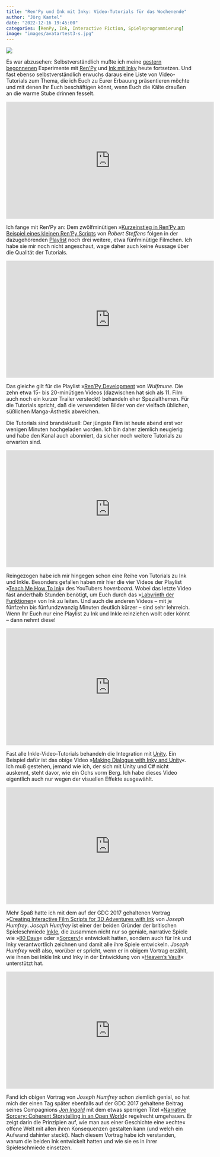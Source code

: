 ```yaml
---
title: "Ren'Py und Ink mit Inky: Video-Tutorials für das Wochenende"
author: "Jörg Kantel"
date: "2022-12-16 19:45:00"
categories: [RenPy, Ink, Interactive Fiction, Spieleprogrammierung]
image: "images/avatartest3-s.jpg"
---
```


[![](images/avatartest3-b.jpg)](https://www.flickr.com/photos/schockwellenreiter/52567637049/)

Es war abzusehen: Selbstverständlich mußte ich meine [gestern begonnenen](https://kantel.github.io/posts/2022121502_avatare_fuer_renpy/) Experimente mit [Ren'Py](http://cognitiones.kantel-chaos-team.de/multimedia/spieleprogrammierung/renpy.html) und [Ink mit Inky](http://cognitiones.kantel-chaos-team.de/multimedia/spieleprogrammierung/inkle.html) heute fortsetzen. Und fast ebenso selbstverständlich erwuchs daraus eine Liste von Video-Tutorials zum Thema, die ich Euch zu Eurer Erbauung präsentieren möchte und mit denen Ihr Euch beschäftigen könnt, wenn Euch die Kälte draußen an die warme Stube drinnen fesselt.

<iframe width="560" height="315" src="https://www.youtube.com/embed/DeIRx1BBnv8" title="YouTube video player" frameborder="0" allow="accelerometer; autoplay; clipboard-write; encrypted-media; gyroscope; picture-in-picture" allowfullscreen>

</iframe>

Ich fange mit Ren'Py an: Dem zwölfminütigen »[Kurzeinstieg in Ren'Py am Beispiel eines kleinen Ren'Py Scripts](https://www.youtube.com/watch?v=DeIRx1BBnv8) von *Robert Steffens* folgen in der dazugehörenden [Playlist](https://www.youtube.com/playlist?list=PL0G1dX_DLb37twpEJNxXJH_Bk2xQGwVbY) noch drei weitere, etwa fünfminütige Filmchen. Ich habe sie mir noch nicht angeschaut, wage daher auch keine Aussage über die Qualität der Tutorials.

<iframe width="560" height="315" src="https://www.youtube.com/embed/6tNE5fRhIzM" title="YouTube video player" frameborder="0" allow="accelerometer; autoplay; clipboard-write; encrypted-media; gyroscope; picture-in-picture" allowfullscreen>

</iframe>

Das gleiche gilt für die Playlist »[Ren'Py Development](https://www.youtube.com/playlist?list=PLlfxuctDgc5n8Mcj29PiHney3Kr6F1yjt) von *Wulfmune*. Die zehn etwa 15- bis 20-minütigen Videos (dazwischen hat sich als 11. Film auch noch ein kurzer Trailer versteckt) behandeln eher Spezialthemen. Für die Tutorials spricht, daß die verwendeten Bilder von der vielfach üblichen, süßlichen Manga-Ästhetik abweichen.

Die Tutorials sind brandaktuell: Der jüngste Fiim ist heute abend erst vor wenigen Minuten hochgeladen worden. Ich bin daher ziemlich neugierig und habe den Kanal auch abonniert, da sicher noch weitere Tutorials zu erwarten sind.

<iframe width="560" height="315" src="https://www.youtube.com/embed/iY9PrNQik_I" title="YouTube video player" frameborder="0" allow="accelerometer; autoplay; clipboard-write; encrypted-media; gyroscope; picture-in-picture" allowfullscreen>

</iframe>

Reingezogen habe ich mir hingegen schon eine Reihe von Tutorials zu Ink und Inkle. Besonders gefallen haben mir hier die vier Videos der Playlist »[Teach Me How To Ink](https://www.youtube.com/playlist?list=PLuSvdAg-FtpxCQ0SN-Da0-55woO_TkB0g)« des YouTubers *hoverboard*. Wobei das letzte Video fast anderthalb Stunden benötigt, um Euch durch das »[Labyrinth der Funktionen](https://www.youtube.com/watch?v=_XlyShbWpGc)« von Ink zu leiten. Und auch die anderen Videos -- mit je fünfzehn bis fünfundzwanzig Minuten deutlich kürzer -- sind sehr lehrreich. Wenn Ihr Euch nur eine Playlist zu Ink und Inkle reinziehen wollt oder könnt -- dann nehmt diese!

<iframe width="560" height="315" src="https://www.youtube.com/embed/-nK-tQ_vc0Y" title="YouTube video player" frameborder="0" allow="accelerometer; autoplay; clipboard-write; encrypted-media; gyroscope; picture-in-picture" allowfullscreen>

</iframe>

Fast alle Inkle-Video-Tutorials behandeln die Integration mit [Unity](http://cognitiones.kantel-chaos-team.de/multimedia/spieleprogrammierung/unity.html). Ein Beispiel dafür ist das obige Video »[Making Dialogue with Inky and Unity](https://www.youtube.com/watch?v=-nK-tQ_vc0Y)«. Ich muß gestehen, jemand wie ich, der sich mit Unity und C# nicht auskennt, steht davor, wie ein Ochs vorm Berg. Ich habe dieses Video eigentlich auch nur wegen der visuellen Effekte ausgewählt.

<iframe width="560" height="315" src="https://www.youtube.com/embed/3eYHtDGOM8U" title="YouTube video player" frameborder="0" allow="accelerometer; autoplay; clipboard-write; encrypted-media; gyroscope; picture-in-picture" allowfullscreen>

</iframe>

Mehr Spaß hatte ich mit dem auf der GDC 2017 gehaltenen Vortrag »[Creating Interactive Film Scripts for 3D Adventures with Ink](https://www.youtube.com/watch?v=3eYHtDGOM8U) von *Joseph Humfrey*. *Joseph Humfrey* ist einer der beiden Gründer der britischen Spieleschmiede [Inkle](https://en.wikipedia.org/wiki/Inkle_(company)), die zusammen nicht nur so geniale, narrative Spiele wie »[80 Days](https://en.wikipedia.org/wiki/80_Days_(2014_video_game))« oder »[Sorcery!](https://en.wikipedia.org/wiki/Sorcery!_(video_game))« entwickelt hatten, sondern auch für Ink und Inky verantwortlich zeichnen und damit alle ihre Spiele entwickeln. *Joseph Humfrey* weiß also, worüber er spricht, wenn er in obigem Vortrag erzählt, wie ihnen bei Inkle Ink und Inky in der Entwicklung von »[Heaven's Vault](https://en.wikipedia.org/wiki/Heaven%27s_Vault)« unterstützt hat.

<iframe width="560" height="315" src="https://www.youtube.com/embed/HZft_U4Fc-U" title="YouTube video player" frameborder="0" allow="accelerometer; autoplay; clipboard-write; encrypted-media; gyroscope; picture-in-picture" allowfullscreen>

</iframe>

Fand ich obigen Vortrag von *Joseph Humfrey* schon ziemlich genial, so hat mich der einen Tag später ebenfalls auf der GDC 2017 gehaltene Beitrag seines Compagnions [*Jon Ingold*](https://en.wikipedia.org/wiki/Jon_Ingold) mit dem etwas sperrigen Titel »[Narrative Sorcery: Coherent Storytelling in an Open World](https://www.youtube.com/watch?v=HZft_U4Fc-U)« regelrecht umgehauen. Er zeigt darin die Prinzipien auf, wie man aus einer Geschichte eine »echte« offene Welt mit allen ihren Konsequenzen gestalten kann (und welch ein Aufwand dahinter steckt). Nach diesem Vortrag habe ich verstanden, warum die beiden Ink entwickelt hatten und wie sie es in ihrer Spieleschmiede einsetzen.
